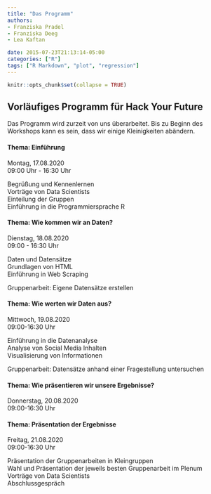 ```yaml
---
title: "Das Programm"
authors: 
- Franziska Pradel
- Franziska Deeg
- Lea Kaftan

date: 2015-07-23T21:13:14-05:00
categories: ["R"]
tags: ["R Markdown", "plot", "regression"]
---
```


```r
knitr::opts_chunk$set(collapse = TRUE)
```


## Vorläufiges Programm für Hack Your Future

Das Programm wird zurzeit von uns überarbeitet. Bis zu Beginn des Workshops kann es sein, dass wir einige Kleinigkeiten abändern.
<!--more-->

#### Thema: Einführung
Montag, 17.08.2020  
09:00 Uhr - 16:30 Uhr  

Begrüßung und Kennenlernen  
Vorträge von Data Scientists  
Einteilung der Gruppen  
Einführung in die Programmiersprache R  


#### Thema: Wie kommen wir an Daten?
Dienstag, 18.08.2020  
09:00 - 16:30 Uhr    

Daten und Datensätze  
Grundlagen von HTML  
Einführung in Web Scraping  

Gruppenarbeit: Eigene Datensätze erstellen  


#### Thema: Wie werten wir Daten aus?
Mittwoch, 19.08.2020  
09:00-16:30 Uhr  

Einführung in die Datenanalyse  
Analyse von Social Media Inhalten  
Visualisierung von Informationen  

Gruppenarbeit: Datensätze anhand einer Fragestellung untersuchen 


#### Thema: Wie präsentieren wir unsere Ergebnisse?
Donnerstag, 20.08.2020  
09:00-16:30 Uhr  


#### Thema: Präsentation der Ergebnisse 
Freitag, 21.08.2020  
09:00-16:30 Uhr  

Präsentation der Gruppenarbeiten in Kleingruppen  
Wahl und Präsentation der jeweils besten Gruppenarbeit im Plenum  
Vorträge von Data Scientists  
Abschlussgespräch  
